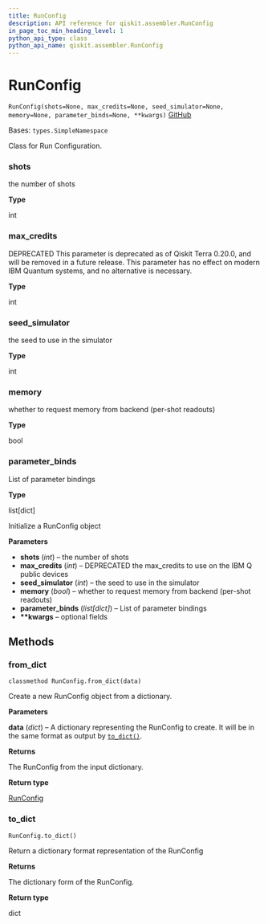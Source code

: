 ```yaml
---
title: RunConfig
description: API reference for qiskit.assembler.RunConfig
in_page_toc_min_heading_level: 1
python_api_type: class
python_api_name: qiskit.assembler.RunConfig
---
```


# RunConfig

<span id="qiskit.assembler.RunConfig" />

`RunConfig(shots=None, max_credits=None, seed_simulator=None, memory=None, parameter_binds=None, **kwargs)` [GitHub](https://github.com/qiskit/qiskit/tree/stable/0.22/qiskit/assembler/run_config.py "view source code")

Bases: `types.SimpleNamespace`

Class for Run Configuration.

<span id="qiskit.assembler.RunConfig.shots" />

### shots

the number of shots

**Type**

int

<span id="qiskit.assembler.RunConfig.max_credits" />

### max\_credits

DEPRECATED This parameter is deprecated as of Qiskit Terra 0.20.0, and will be removed in a future release. This parameter has no effect on modern IBM Quantum systems, and no alternative is necessary.

**Type**

int

<span id="qiskit.assembler.RunConfig.seed_simulator" />

### seed\_simulator

the seed to use in the simulator

**Type**

int

<span id="qiskit.assembler.RunConfig.memory" />

### memory

whether to request memory from backend (per-shot readouts)

**Type**

bool

<span id="qiskit.assembler.RunConfig.parameter_binds" />

### parameter\_binds

List of parameter bindings

**Type**

list\[dict]

Initialize a RunConfig object

**Parameters**

*   **shots** (*int*) – the number of shots
*   **max\_credits** (*int*) – DEPRECATED the max\_credits to use on the IBM Q public devices
*   **seed\_simulator** (*int*) – the seed to use in the simulator
*   **memory** (*bool*) – whether to request memory from backend (per-shot readouts)
*   **parameter\_binds** (*list\[dict]*) – List of parameter bindings
*   **\*\*kwargs** – optional fields

## Methods

### from\_dict

<span id="qiskit.assembler.RunConfig.from_dict" />

`classmethod RunConfig.from_dict(data)`

Create a new RunConfig object from a dictionary.

**Parameters**

**data** (*dict*) – A dictionary representing the RunConfig to create. It will be in the same format as output by [`to_dict()`](qiskit.assembler.RunConfig#to_dict "qiskit.assembler.RunConfig.to_dict").

**Returns**

The RunConfig from the input dictionary.

**Return type**

[RunConfig](qiskit.assembler.RunConfig "qiskit.assembler.RunConfig")

### to\_dict

<span id="qiskit.assembler.RunConfig.to_dict" />

`RunConfig.to_dict()`

Return a dictionary format representation of the RunConfig

**Returns**

The dictionary form of the RunConfig.

**Return type**

dict

